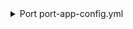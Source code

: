 <details>

<summary> Port port-app-config.yml </summary>

```yaml showLineNumbers
resources:
  - kind: repository
    selector:
      query: "true" # JQ boolean query. If evaluated to false - skip syncing the object.
    port:
      entity:
        mappings:
          identifier: ".name" # The Entity identifier will be the repository name.
          title: ".name"
          blueprint: '"githubRepository"'
          properties:
            readme: file://README.md
            url: .html_url
            defaultBranch: .default_branch
  - kind: tag
    selector:
      query: 'true'
    port:
      entity:
        mappings:
          identifier: .name
          title: .name
          blueprint: '"githubTag"'
          properties:
            commit_sha: .commit.sha
          relations:
            repository: .__repository
  - kind: release
    selector:
      query: 'true'
    port:
      entity:
        mappings:
          identifier: .name
          title: .name
          blueprint: '"githubRelease"'
          properties:
            author: .author.login
            description: .body
            release_creation_time: .created_at
          relations:
            tag: .tag_name
            repository: .__repository
```

</details>

